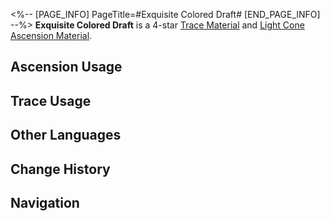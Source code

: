 <%-- [PAGE_INFO]
PageTitle=#Exquisite Colored Draft#
[END_PAGE_INFO] --%>
{{Item Infobox
|id          = 110203
|image       = Item Exquisite Colored Draft.png{{subst:void|<!--$UPLOAD:<<SpriteOutput/ItemFigures/110203.png>-<Item Exquisite Colored Draft.png>-<Item Icons>>-->}}
|type        = Trace Material
|type2       = Light Cone Ascension Material
|invCategory = Upgrade Materials
|rarity      = 4
|effect      = 
|description = A colored draft of Clockie that brings the dream to life with vibrant colors. Used to level up Traces significantly for {{Color|h|Erudition}} characters.
|source1     = [[Calyx: Penacony Grand Theater]]
|source2     = [[Omni-Synthesizer]] &mdash; Material Synthesis
|source3     = [[Omni-Synthesizer]] &mdash; Material Exchange
}}
{{Description|Clockie becomes filled with colors, taking on the shape that will become a household name. Clockie's story inspired millions of Dreamchasers, with every one of them able to be inspired by his fantastical adventures.<br /><br />''"My name is Clockie, and I'm a superstar in Dreamville Penacony!"''}}
'''Exquisite Colored Draft''' is a 4-star [[Trace Material]] and [[Light Cone Ascension Material]].

==Ascension Usage==
{{Ascension Usage}}

==Trace Usage==
{{Trace Usage}}

==Other Languages==
{{Other Languages
|en   = Exquisite Colored Draft
|zhs  = 精致色稿
|zht  = 精緻色稿
|ja   = 見事なカラー原画
|ko   = 정교한 컬러 원고
|es   = Borrador con colores bellos
|fr   = Dessin coloré exquis
|ru   = Мастерский цветной набросок
|th   = Exquisite Colored Draft
|vi   = Bản Phác Thảo Màu Tinh Tế
|de   = Fantastische Farbzeichnung
|id   = Exquisite Colored Draft
|pt   = Esboço Colorido Primoroso
}}

==Change History==
{{Change History|2.3}}

==Navigation==
{{Upgrade Material Navbox}}